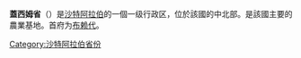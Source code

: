 {{Infobox Administrative Division 
| country = 沙特阿拉伯
| div_name = 蓋西姆省<br />{{lang|ar|القصيم}}
| image_map = Al Qasim in Saudi Arabia.svg
| capital = [[布赖代|布赖代]]
|latd=16.33|longd=43.97
| pop_year = 2010
| population = 1,215,858
| area = 58,046
| density = 20.95
| languages = [[阿拉伯语|阿拉伯语]]
| time_zone = [[UTC+3|UTC+3]]
}}
'''蓋西姆省'''（{{lang-ar|القصيم|}}）是[[沙特阿拉伯|沙特阿拉伯]]的一個一级行政区，位於該國的中北部。是該國主要的農業基地。首府为[[布赖代|布赖代]]。

{{沙特阿拉伯省份}}
{{DEFAULTSORT:Qassim}}
[[Category:沙特阿拉伯省份|Category:沙特阿拉伯省份]]
{{沙特阿拉伯小作品}}